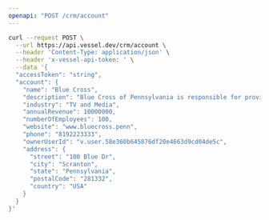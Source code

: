 ```yaml
---
openapi: "POST /crm/account"
---
```


<RequestExample>

```bash Request
curl --request POST \
  --url https://api.vessel.dev/crm/account \
  --header 'Content-Type: application/json' \
  --header 'x-vessel-api-token: ' \
  --data '{
  "accessToken": "string",
  "account": {
    "name": "Blue Cross",
    "description": "Blue Cross of Pennsylvania is responsible for providing services to the good people of Scranton",
    "industry": "TV and Media",
    "annualRevenue": 10000000,
    "numberOfEmployees": 100,
    "website": "www.bluecross.penn",
    "phone": "8192223333",
    "ownerUserId": "v.user.58e360b645876df20e4663d9cd04de5c",
    "address": {
      "street": "100 Blue Dr",
      "city": "Scranton",
      "state": "Pennsylvania",
      "postalCode": "281332",
      "country": "USA"
    }
  }
}'
```

</RequestExample>
